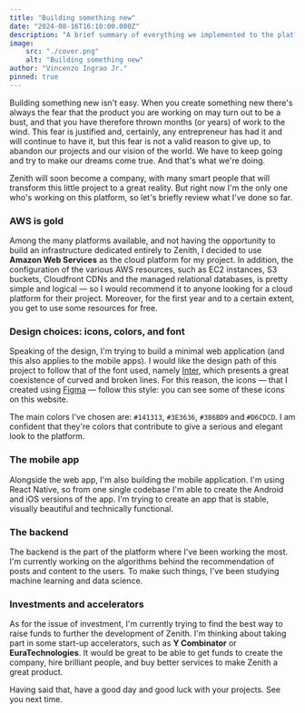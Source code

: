 ```yaml
---
title: "Building something new"
date: "2024-08-16T16:10:00.000Z"
description: "A brief summary of everything we implemented to the platform, plus some considerations on design and investments."
image:
    src: "./cover.png"
    alt: "Building something new"
author: "Vincenzo Ingrao Jr."
pinned: true
---
```

<div className="content-margin">
Building something new isn't easy. When you create something new there's always the fear that the product you are working on may turn out to be a bust, and that you have therefore thrown months (or years) of work to the wind. This fear is justified and, certainly, any entrepreneur has had it and will continue to have it, but this fear is not a valid reason to give up, to abandon our projects and our vision of the world. We have to keep going and try to make our dreams come true. And that's what we're doing.

Zenith will soon become a company, with many smart people that will transform this little project to a great reality. But right now I'm the only one who's working on this platform, so let's briefly review what I've done so far.

<h3>AWS is gold</h3>

Among the many platforms available, and not having the opportunity to build an infrastructure dedicated entirely to Zenith, I decided to use **Amazon Web Services** as the cloud platform for my project. 
In addition, the configuration of the various AWS resources, such as EC2 instances, S3 buckets, Cloudfront CDNs and the managed relational databases, is pretty simple and logical — so I would recommend it to anyone looking for a cloud platform for their project. Moreover, for the first year and to a certain extent, you get to use some resources for free.

<h3>Design choices: icons, colors, and font</h3>

Speaking of the design, I'm trying to build a minimal web application (and this also applies to the mobile apps). I would like the design path of this project to follow that of the font used, namely <a href="https://rsms.me/inter/" target="_blank" title="The Inter typeface family" rel="noreferrer" aria-label="The Inter typeface family">Inter</a>, which presents a great coexistence of curved and broken lines.
For this reason, the icons — that I created using <a href="https://www.figma.com" target="_blank" title="Figma" rel="noreferrer" aria-label="Figma">Figma</a> — follow this style: you can see some of these icons on this website.

The main colors I've chosen are: `#141313`, `#3E3636`, `#386BD9` and `#D6CDCD`. I am confident that they're colors that contribute to give a serious and elegant look to the platform.

<h3>The mobile app</h3>

Alongside the web app, I'm also building the mobile application. I'm using React Native, so from one single codebase I'm able to create the Android and iOS versions of the app. I'm trying to create an app that is stable, visually beautiful and technically functional.

<h3>The backend</h3>

The backend is the part of the platform where I've been working the most. I'm currently working on the algorithms behind the recommendation of posts and content to the users. To make such things, I've been studying machine learning and data science.

<h3>Investments and accelerators</h3>

As for the issue of investment, I'm currently trying to find the best way to raise funds to further the development of Zenith. I'm thinking about taking part in some start-up accelerators, such as **Y Combinator** or **EuraTechnologies**. It would be great to be able to get funds to create the company, hire brilliant people, and buy better services to make Zenith a great product.

Having said that, have a good day and good luck with your projects. See you next time.

</div>